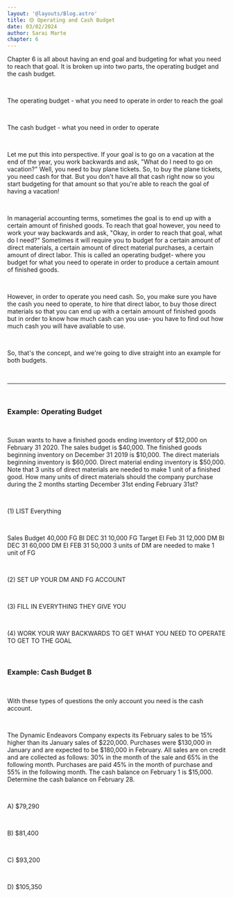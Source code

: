 ```yaml
---
layout: '@layouts/Blog.astro'
title: 🟡 Operating and Cash Budget
date: 03/02/2024
author: Sarai Marte
chapter: 6
---
```


<span style="font-family: var(--primaryFont)">


Chapter 6 is all about having an end goal and budgeting for what you need to reach that goal. It is broken up into two parts, the operating budget and the cash budget.

&nbsp;&nbsp;&nbsp;&nbsp;

The operating budget - what you need to operate in order to reach the goal

&nbsp;&nbsp;&nbsp;&nbsp;


The cash budget - what you need in order to operate

&nbsp;&nbsp;&nbsp;&nbsp;

Let me put this into perspective. If your goal is to go on a vacation at the end of the year, you work backwards and ask, "What do I need to go on vacation?" Well, you need to buy plane tickets. So, to buy the plane tickets, you need cash for that. But you don't have all that cash right now so you start budgeting for that amount so that you're able to reach the goal of having a vacation!

&nbsp;&nbsp;&nbsp;&nbsp;

In managerial accounting terms, sometimes the goal is to end up with a certain amount of finished goods. To reach that goal however, you need to work your way backwards and ask, "Okay, in order to reach that goal, what do I need?" Sometimes it will require you to budget for a certain amount of direct materials, a certain amount of direct material purchases, a certain amount of direct labor. This is called an operating budget- where you budget for what you need to operate in order to produce a certain amount of finished goods.

&nbsp;&nbsp;&nbsp;&nbsp;

However, in order to operate you need cash. So, you make sure you have the cash you need to operate, to hire that direct labor, to buy those direct materials so that you can end up with a certain amount of finished goods but in order to know how much cash can you use- you have to find out how much cash you will have avaliable to use.

&nbsp;&nbsp;&nbsp;&nbsp;

So, that's the concept, and we're going to dive straight into an example for both budgets.

&nbsp;&nbsp;&nbsp;&nbsp;

<hr/>
&nbsp;&nbsp;&nbsp;&nbsp;

### Example: Operating Budget

&nbsp;&nbsp;&nbsp;&nbsp;

Susan wants to have a finished goods ending inventory of $12,000 on February 31 2020. The sales budget is $40,000. The finished goods beginning inventory on December 31 2019 is $10,000. The direct materials beginning inventory is $60,000. Direct material ending inventory is $50,000. Note that 3 units of direct materials are needed to make 1 unit of a finished good. How many units of direct materials should the company purchase during the 2 months starting December 31st ending February 31st?

&nbsp;&nbsp;&nbsp;&nbsp;

(1) LIST Everything

&nbsp;&nbsp;&nbsp;&nbsp;

Sales Budget 40,000
FG BI DEC 31 10,000
FG Target EI Feb 31 12,000
DM BI DEC 31 60,000
DM EI FEB 31 50,000
3 units of DM are needed to make 1 unit of FG

&nbsp;&nbsp;&nbsp;&nbsp;

(2) SET UP YOUR DM AND FG ACCOUNT

&nbsp;&nbsp;&nbsp;&nbsp;

(3) FILL IN EVERYTHING THEY GIVE YOU

&nbsp;&nbsp;&nbsp;&nbsp;

(4) WORK YOUR WAY BACKWARDS TO GET WHAT YOU NEED TO OPERATE TO GET TO THE GOAL

&nbsp;&nbsp;&nbsp;&nbsp;

### Example: Cash Budget B

&nbsp;&nbsp;&nbsp;&nbsp;

With these types of questions the only account you need is the cash account.

&nbsp;&nbsp;&nbsp;&nbsp;

The Dynamic Endeavors Company expects its February sales to be 15% higher than its January sales of $220,000. Purchases were $130,000 in January and are expected to be $180,000 in February. All sales are on credit and are collected as follows: 30% in the month of the sale and 65% in the following month. Purchases are paid 45% in the month of purchase and 55% in the following month. The cash balance on February 1 is $15,000. Determine the cash balance on February 28.

&nbsp;&nbsp;&nbsp;&nbsp;

A) $79,290

&nbsp;&nbsp;&nbsp;&nbsp;

B) $81,400

&nbsp;&nbsp;&nbsp;&nbsp;

C) $93,200

&nbsp;&nbsp;&nbsp;&nbsp;

D) $105,350

&nbsp;&nbsp;&nbsp;&nbsp;
</span>
